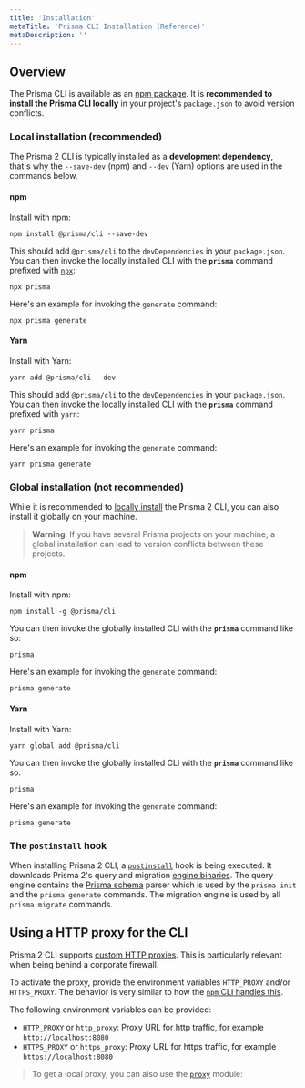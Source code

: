 ```yaml
---
title: 'Installation'
metaTitle: 'Prisma CLI Installation (Reference)'
metaDescription: ''
---
```


## Overview

The Prisma CLI is available as an [npm package](). It is **recommended to install the Prisma CLI locally** in your project's `package.json` to avoid version conflicts.


### Local installation (recommended)

The Prisma 2 CLI is typically installed as a **development dependency**, that's why the `--save-dev` (npm) and `--dev` (Yarn) options are used in the commands below.

#### npm

Install with npm:

```
npm install @prisma/cli --save-dev
```

This should add `@prisma/cli` to the `devDependencies` in your `package.json`. You can then invoke the locally installed CLI with the **`prisma`** command prefixed with [`npx`](https://github.com/npm/npx#readme):

```
npx prisma
```

Here's an example for invoking the `generate` command:

```
npx prisma generate
```

#### Yarn

Install with Yarn:

```
yarn add @prisma/cli --dev
```

This should add `@prisma/cli` to the `devDependencies` in your `package.json`. You can then invoke the locally installed CLI with the **`prisma`** command prefixed with `yarn`:

```
yarn prisma
```

Here's an example for invoking the `generate` command:

```
yarn prisma generate
```

### Global installation (not recommended)

While it is recommended to [locally install](#local-installation-recommended) the Prisma 2 CLI, you can also install it globally on your machine.

> **Warning**: If you have several Prisma projects on your machine, a global installation can lead to version conflicts between these projects.

#### npm

Install with npm:

```
npm install -g @prisma/cli
```

You can then invoke the globally installed CLI with the **`prisma`** command like so:

```
prisma
```

Here's an example for invoking the `generate` command:

```
prisma generate
```

#### Yarn

Install with Yarn:

```
yarn global add @prisma/cli
```

You can then invoke the globally installed CLI with the **`prisma`** command like so:

```
prisma
```

Here's an example for invoking the `generate` command:

```
prisma generate
```

### The `postinstall` hook

When installing Prisma 2 CLI, a [`postinstall`](https://github.com/prisma/prisma/blob/master/cli/sdk/package.json#L13) hook is being executed. It downloads Prisma 2's query and migration [engine binaries](https://github.com/prisma/prisma-engine). The query engine contains the [Prisma schema](../prisma-schema/prisma-schema-file) parser which is used by the `prisma init` and the `prisma generate` commands. The migration engine is used by all `prisma migrate` commands.

## Using a HTTP proxy for the CLI

Prisma 2 CLI supports [custom HTTP proxies](https://github.com/prisma/prisma/issues/506). This is particularly relevant when being behind a corporate firewall.

To activate the proxy, provide the environment variables `HTTP_PROXY` and/or `HTTPS_PROXY`. The behavior is very similar to how the [`npm` CLI handles this](https://docs.npmjs.com/misc/config#https-proxy).

The following environment variables can be provided:

- `HTTP_PROXY` or `http_proxy`: Proxy URL for http traffic, for example `http://localhost:8080`
- `HTTPS_PROXY` or `https_proxy`: Proxy URL for https traffic, for example `https://localhost:8080`

> To get a local proxy, you can also use the [`proxy`](https://www.npmjs.com/package/proxy) module:
